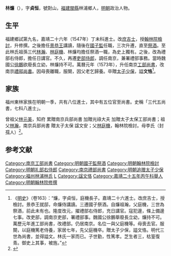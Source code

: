{{明清人物信息框
| 姓名 = 林燫
| 原名 =
| 圖片名稱= 
| 圖片大小 =
| 圖片說明 = 
| 最高職務 = 南京禮部尚書
| 國家 = 大明 
| 爵位 =
| 籍貫 = 福建福州府閩縣儒籍
| 族裔 = 
| 字號 = 字貞恒，號對山
| 諡號 = 文恪
| 出生日期 = 甲申二月十五日
| 出生地點 = 
| 逝世日期 = 卒年不詳
| 逝世地點 =
| 墓葬 =
| 配偶 = 
| 親屬 = 
| 出身 =
* 嘉靖二十五年丙午科舉人
* 嘉靖二十六年丁未科同進士出身
| 經歷 =
| 著作 =  
}}
'''林燫'''（{{bd|？||？|catIdx=}}），字'''貞恒'''，號對山，[[福建|福建]][[閩縣|閩縣]]林浦鄉人，[[明朝|明朝]]政治人物。

== 生平 ==
福建鄉試第九名，嘉靖二十六年（1547年）丁未科進士。改[[庶吉士|庶吉士]]，授[[翰林院|翰林院]][[檢討|檢討]]，升修撰。之後擔任[[景恭王|景恭王]]講讀，隨後在[[國子監|國子監]]任職，三次升遷，直至[[祭酒|祭酒]]。至此林氏祖孫三代[[林瀚_(成化進士)|林瀚]]、[[林庭機|林庭機]]、林燫均擔任祭酒一職，為史上獨有。之後，改為禮部右侍郎，擔任日講官。不久，再遷[[吏部侍郎|吏部侍郎]]，調任南京，兼署禮部事務。當時魏國公[[徐鵬|徐鵬]]欲廢長立幼，林燫持不可。萬曆元年（1573年），升任南京[[工部尚書|工部尚書]]，改南京[[禮部尚書|禮部尚書]]。因母喪離職，服闋，因父老乞歸養。卒贈[[太子少保|太子少保]]，謚'''文恪'''<ref>《[[明史|明史]]》（卷163）：“燫，字貞恒，庭機長子。嘉靖二十六進士。改庶吉士，授檢討。景恭王就邸，命燫侍講讀。三遷國子祭酒。自燫祖瀚，父庭機，三世為祭酒，前此未有也。隆度改元，擢禮部右侍郎，充日講官。寇犯邊，條上備邊七事。改吏部，調南京吏部，署禮部事。魏國公徐鵬舉廢長立幼，燫持不可。萬歷元年進工部尚書，改禮部。仍居南京。名位一與父庭機等。母喪去官。服闋，以庭機篤老侍養，家居七年，先父庭機卒。贈太子少保，謚文恪。明代三世為尚書，並得謚文。林氏一家而已。子世勤，性篤孝。芝生者三，枯篁復青。御史上其事，被旌。”</ref>。

==家族==
福州東林家族在明朝一季，共有八位進士，其中有五位官至尚書。史稱「三代五尚書，七科八進士」。

曾祖父[[林鏐|林元美]]，知府 累贈南京兵部尚書 加贈光祿大夫 加贈太子太保工部尚書；祖父[[林瀚_(成化進士)|林瀚]]，南京兵部尚書 贈太子太保 諡文安；父[[林庭機|林庭機]]，翰林院檢討。母李氏（封孺人）<ref>{{Cite book|title=天一阁藏明代科举录选刊 登科录 点校本|author=龚延明主编|publisher=宁波出版社|year=2016|isbn=978-7-5526-2320-8|location=宁波|pages=|quote=《天一閣藏明代科舉錄選刊.登科錄》之《嘉靖二十六年丁未科登科錄》}}</ref>。

==参考文献==
{{wikisource|明史/卷163}}
{{Reflist}}

{{嘉靖二十六年丁未科殿試金榜}}
{{林鏐家族}}

{{DEFAULTSORT:Lin林}}
[[Category:南京工部尚書|Category:南京工部尚書]]
[[Category:明朝國子監祭酒|Category:明朝國子監祭酒]]
[[Category:明朝翰林院檢討|Category:明朝翰林院檢討]]
[[Category:明朝礼部右侍郎|Category:明朝礼部右侍郎]]
[[Category:南京禮部尚書|Category:南京禮部尚書]]
[[Category:明朝追赠太子少保|Category:明朝追赠太子少保]]
[[Category:福州林浦林氏|Category:福州林浦林氏]]
[[Category:林姓|L]]
[[Category:諡文恪|Category:諡文恪]]
[[Category:嘉靖二十五年丙午科舉人|Category:嘉靖二十五年丙午科舉人]]
[[Category:明朝翰林院修撰|Category:明朝翰林院修撰]]